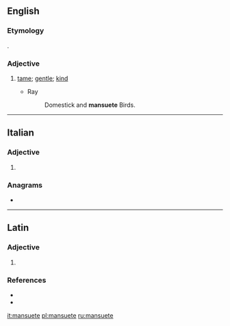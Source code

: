 ==English==

===Etymology===
{{etyl|la|en}} {{lena}} {{m|la|mansuetus}}.

===Adjective===
{{en-adj}}

# {{lb|en|obsolete}} [[tame]]; [[gentle]]; [[kind]]
#* Ray
#*: Domestick and '''mansuete''' Birds.

{{Webster 1913}}

----

==Italian==

===Adjective===
{{head|it|adjective form}}

# {{feminine plural of|mansueto|lang=it}}

===Anagrams===
* {{l|it|esumante}}

----

==Latin==

===Adjective===
{{la-adj-form|mansuēte}}

# {{inflection of|mansuētus||voc|m|s|lang=la}}

===References===
* {{R:L&S}}
* {{R:Gaffiot}}

[[it:mansuete]]
[[pl:mansuete]]
[[ru:mansuete]]
